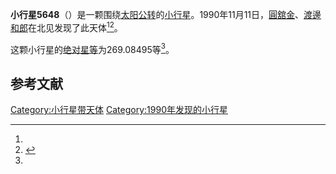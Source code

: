 {{Infobox planet
| bgcolour = #FFFFC0
| name = 5648
| symbol = 
| image = 
| caption = 
| discovery = yes
| discovery_ref = 
| discoverer = [[圓舘金|圓舘金]]、[[渡邊和郎|渡邊和郎]]
| discovery_site = [[北见|北见]] 
| discovered = 1990年11月11日
| designations = yes
| mp_name = 
| named_after = 
| alt_names = 
| mp_category = [[特洛伊小行星|特洛伊小行星]]
| orbit_ref = <ref name="a">[http://ssd.jpl.nasa.gov/sbdb.cgi?sstr=5648 5648] {{Wayback|url=http://ssd.jpl.nasa.gov/sbdb.cgi?sstr=5648 |date=20110610004921 }}，小行星數據庫瀏覽器（JPL Small-Body Database Browser）－[[美国国家航空航天局|美国国家航空航天局]]喷气推进实验室</ref>
| epoch = 2456400.5 (2013年4月18日更新)
| aphelion = {{convert|6.0120375|AU|km|3|abbr=on|lk=out}}
| perihelion = {{convert|4.2991139|AU|km|3|abbr=on}}
| semimajor = {{convert|5.1555757|AU|km|3|abbr=on}}
| eccentricity = 0.1661234
| period = 4275.768543 [[日|日]]<br />11.71[[儒略年|儒略年]]
| avg_speed = 
| inclination = 22.69409
| asc_node = 71.03978
| mean_anomaly = 
| arg_peri = 269.08495
| satellites = 
| physical_characteristics = yes
| dimensions = 
| mass = 
| density = 
| surface_grav = 
| escape_velocity = 
| sidereal_day = 
| axial_tilt = 
| pole_ecliptic_lat = 
| pole_ecliptic_lon = 
| albedo = 
| temperatures= 
| temp_name1 = 
| mean_temp_1 = 
| max_temp_1 = 
| temp_name2 = 
| max_temp_2 = 
| spectral_type = 
| abs_magnitude = 269.08495
}}

'''小行星5648'''（{{lang-en|5648}}）是一颗围绕[[太阳|太阳]][[公转|公转]]的[[小行星|小行星]]。1990年11月11日，[[圓舘金|圓舘金]]、[[渡邊和郎|渡邊和郎]]在北见发现了此天体<ref name="a" /><ref>{{cite news|title=小行星列表|url=http://cfa-www.harvard.edu/iau/lists/NumberedMPs.txt|accessdate=2013-07-08|newspaper=哈佛大学|archive-date=2008-05-17|archive-url=https://web.archive.org/web/20080517010638/http://cfa-www.harvard.edu/iau/lists/NumberedMPs.txt|dead-url=no}}</ref>。

这颗小行星的[[绝对星等|绝对星等]]为269.08495等<ref name="a" />。

==参考文献==
{{reflist}}
{{Minor Planet Number|[[小行星5647|小行星5647]]|[[小行星5649|小行星5649]]}}

{{小天体}}

[[Category:小行星带天体|Category:小行星带天体]]
[[Category:1990年发现的小行星|Category:1990年发现的小行星]]

{{asteroid-stub}}